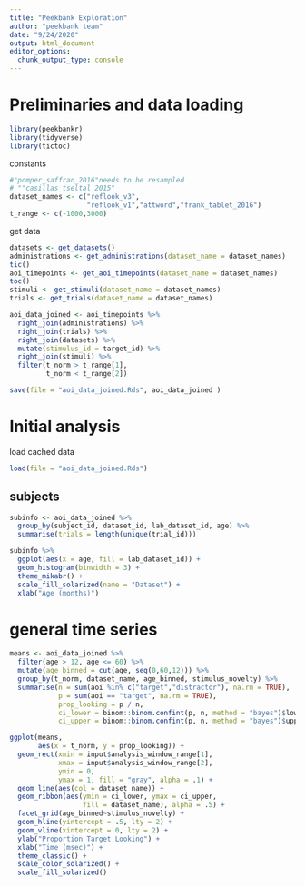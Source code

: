 ```yaml
---
title: "Peekbank Exploration"
author: "peekbank team"
date: "9/24/2020"
output: html_document
editor_options: 
  chunk_output_type: console
---
```


# Preliminaries and data loading

```r
library(peekbankr)
library(tidyverse)
library(tictoc)
```

constants

```r
#"pomper_saffran_2016"needs to be resampled
# ""casillas_tseltal_2015"
dataset_names <- c("reflook_v3",
                   "reflook_v1","attword","frank_tablet_2016") 
t_range <- c(-1000,3000)
```

get data

```r
datasets <- get_datasets()
administrations <- get_administrations(dataset_name = dataset_names) 
tic()
aoi_timepoints <- get_aoi_timepoints(dataset_name = dataset_names)
toc()
stimuli <- get_stimuli(dataset_name = dataset_names)
trials <- get_trials(dataset_name = dataset_names)

aoi_data_joined <- aoi_timepoints %>%
  right_join(administrations) %>%
  right_join(trials) %>%
  right_join(datasets) %>%
  mutate(stimulus_id = target_id) %>%
  right_join(stimuli) %>%
  filter(t_norm > t_range[1],
         t_norm < t_range[2])

save(file = "aoi_data_joined.Rds", aoi_data_joined )
```

# Initial analysis

load cached data

```r
load(file = "aoi_data_joined.Rds")
```

## subjects

```r
subinfo <- aoi_data_joined %>%
  group_by(subject_id, dataset_id, lab_dataset_id, age) %>%
  summarise(trials = length(unique(trial_id)))

subinfo %>%
  ggplot(aes(x = age, fill = lab_dataset_id)) +
  geom_histogram(binwidth = 3) +
  theme_mikabr() +
  scale_fill_solarized(name = "Dataset") +
  xlab("Age (months)")
```

# general time series

```r
means <- aoi_data_joined %>%
  filter(age > 12, age <= 60) %>%
  mutate(age_binned = cut(age, seq(0,60,12))) %>%
  group_by(t_norm, dataset_name, age_binned, stimulus_novelty) %>%
  summarise(n = sum(aoi %in% c("target","distractor"), na.rm = TRUE), 
            p = sum(aoi == "target", na.rm = TRUE),
            prop_looking = p / n, 
            ci_lower = binom::binom.confint(p, n, method = "bayes")$lower,
            ci_upper = binom::binom.confint(p, n, method = "bayes")$upper) 

ggplot(means, 
       aes(x = t_norm, y = prop_looking)) + 
  geom_rect(xmin = input$analysis_window_range[1],
            xmax = input$analysis_window_range[2],
            ymin = 0,
            ymax = 1, fill = "gray", alpha = .1) +
  geom_line(aes(col = dataset_name)) + 
  geom_ribbon(aes(ymin = ci_lower, ymax = ci_upper, 
                  fill = dataset_name), alpha = .5) +
  facet_grid(age_binned~stimulus_novelty) +
  geom_hline(yintercept = .5, lty = 2) + 
  geom_vline(xintercept = 0, lty = 2) +
  ylab("Proportion Target Looking") +
  xlab("Time (msec)") +
  theme_classic() +
  scale_color_solarized() +
  scale_fill_solarized() 
```
